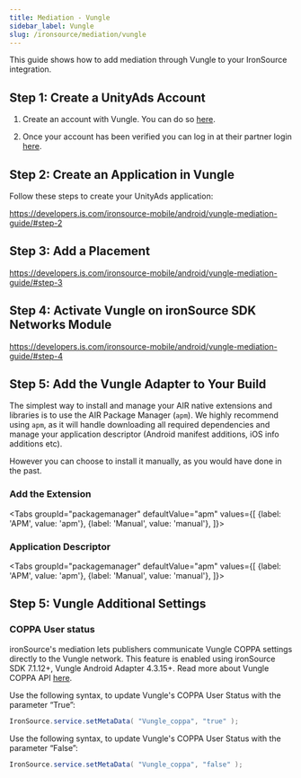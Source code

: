```yaml
---
title: Mediation - Vungle
sidebar_label: Vungle
slug: /ironsource/mediation/vungle
---
```





This guide shows how to add mediation through Vungle to your IronSource integration.


## Step 1: Create a UnityAds Account

1. Create an account with Vungle. You can do so [here](https://v.vungle.com/dashboard/login#newUser).

2. Once your account has been verified you can log in at their partner login [here](https://v.vungle.com/dashboard/login).





## Step 2: Create an Application in Vungle

Follow these steps to create your UnityAds application:

https://developers.is.com/ironsource-mobile/android/vungle-mediation-guide/#step-2



## Step 3: Add a Placement

https://developers.is.com/ironsource-mobile/android/vungle-mediation-guide/#step-3



## Step 4: Activate Vungle on ironSource SDK Networks Module

https://developers.is.com/ironsource-mobile/android/vungle-mediation-guide/#step-4



## Step 5: Add the Vungle Adapter to Your Build


The simplest way to install and manage your AIR native extensions and libraries is to use the AIR Package Manager (`apm`). We highly recommend using `apm`, as it will handle downloading all required dependencies and manage your application descriptor (Android manifest additions, iOS info additions etc).

However you can choose to install it manually, as you would have done in the past. 

### Add the Extension

<Tabs
  groupId="packagemanager"
  defaultValue="apm"
  values={[
    {label: 'APM', value: 'apm'},
    {label: 'Manual', value: 'manual'},
  ]}>

  <TabItem value="apm" >
	<InstallAPM/>
  </TabItem>
  <TabItem value="manual" >
	<InstallManual/>
  </TabItem>
  
</Tabs>


### Application Descriptor

<Tabs
  groupId="packagemanager"
  defaultValue="apm"
  values={[
    {label: 'APM', value: 'apm'},
    {label: 'Manual', value: 'manual'},
  ]}>

  <TabItem value="apm" >
	<AppDescriptorAPM/>
  </TabItem>
  <TabItem value="manual" >
	<AppDescriptorManual/>
  </TabItem>
  
</Tabs>



## Step 5: Vungle Additional Settings

### COPPA User status

ironSource's mediation lets publishers communicate Vungle COPPA settings directly to the Vungle network. This feature is enabled using ironSource SDK 7.1.12+, Vungle Android Adapter 4.3.15+. Read more about Vungle COPPA API [here](https://support.vungle.com/hc/en-us/articles/360047780372#coppa-api-0-8).

Use the following syntax, to update Vungle's COPPA User Status with the parameter “True”:

```actionscript
IronSource.service.setMetaData( "Vungle_coppa", "true" );
```

Use the following syntax, to update Vungle's COPPA User Status with the parameter “False”:

```actionscript
IronSource.service.setMetaData( "Vungle_coppa", "false" );
```
